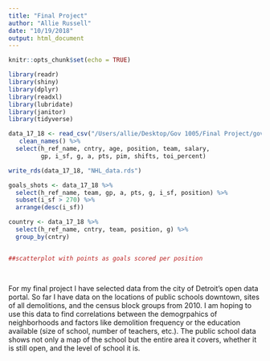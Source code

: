 ```yaml
---
title: "Final Project"
author: "Allie Russell"
date: "10/19/2018"
output: html_document
---
```


```r
knitr::opts_chunk$set(echo = TRUE)

library(readr)
library(shiny)
library(dplyr)
library(readxl)
library(lubridate)
library(janitor)
library(tidyverse)
```

```r

data_17_18 <- read_csv("/Users/allie/Desktop/Gov 1005/Final Project/gov1005_final/NHL 2017-18.csv", skip = 2) %>% 
   clean_names() %>%
  select(h_ref_name, cntry, age, position, team, salary,
         gp, i_sf, g, a, pts, pim, shifts, toi_percent) 

write_rds(data_17_18, "NHL_data.rds")

goals_shots <- data_17_18 %>% 
  select(h_ref_name, team, gp, a, pts, g, i_sf, position) %>% 
  subset(i_sf > 270) %>% 
  arrange(desc(i_sf)) 

country <- data_17_18 %>% 
  select(h_ref_name, cntry, team, position, g) %>% 
  group_by(cntry)


##scatterplot with points as goals scored per position

  
```





For my final project I have selected data from the city of Detroit's open data portal. So far I have data on the locations of public schools downtown, sites of all demolitions, and the census block groups from 2010. I am hoping to use this data to find correlations between the demogrpahics of neighborhoods and factors like demolition frequency or the education available (size of school, number of teachers, etc.). The public school data shows not only a map of the school but the entire area it covers, whether it is still open, and the level of school it is.